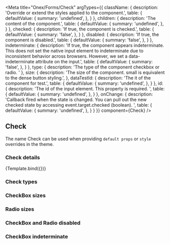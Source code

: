 

<Meta
    title="Onex/Forms/Check"
    argTypes={{
        className: {
            description: 'Override or extend the styles applied to the component.',
            table: {
                defaultValue: {
                    summary: 'undefined',
                },
            }
        },
        children: {
            description: 'The content of the component.',
            table: {
                defaultValue: {
                    summary: 'undefined',
                },
            }
        },
        checked: {
            description: 'If true, the component is checked.',
            table: {
                defaultValue: {
                    summary: 'false',
                },
            }
        },
        disabled: {
            description: 'If true, the component is disabled.',
            table: {
                defaultValue: {
                    summary: 'false',
                },
            }
        },
        indeterminate: {
            description: 'If true, the component appears indeterminate. This does not set the native input element to indeterminate due to inconsistent behavior across browsers. However, we set a data-indeterminate attribute on the input.',
            table: {
                defaultValue: {
                    summary: 'false',
                },
            }
        },
        type: {
            description: 'The type of the component checkbox or radio. '
        },
        size: {
            description: 'The size of the component. small is equivalent to the dense button styling.',
        },
        dataTestId: {
            description: 'The it of the component for test.',
            table: {
                defaultValue: {
                    summary: 'undefined',
                },
            }
        },
        id: {
            description: 'The id of the input element. This property is required. ',
            table: {
                defaultValue: {
                    summary: 'undefined',
                },
            }
        },
        onChange: {
            description: 'Callback fired when the state is changed. You can pull out the new checked state by accessing event.target.checked (boolean). ',
            table: {
                defaultValue: {
                    summary: 'undefined',
                },
            }
        }
    }}
    component={Check}
/>


## Check

The name Check can be used when providing `default props` or `style` overrides in the theme.

### Check details
<Canvas>
    <Story
        name="Demo"
        args={{
            size: 'sm',
            type: 'checkbox',
            children: 'Label text',
            className: 'custom-badge',
            dataTestId: 'text-badge-id',
        }}>
        {Template.bind({})}
    </Story>
</Canvas>

<ArgsTable story="Demo" />

### Check types

<Canvas>
    <Story id='onex-forms-check--checkbox-small' />
    <Story id='onex-forms-check--radio-small' />
</Canvas>

### CheckBox sizes

<Canvas>
    <Story id='onex-forms-check--checkbox-small' />
    <Story id='onex-forms-check--checkbox-small-with-label' />
    <Story id='onex-forms-check--checkbox-large' />
    <Story id='onex-forms-check--checkbox-large-with-label' />
</Canvas>

### Radio sizes

<Canvas>
    <Story id='onex-forms-check--radio-small' />
    <Story id='onex-forms-check--radio-small-with-label' />
    <Story id='onex-forms-check--radio-large' />
    <Story id='onex-forms-check--radio-large-with-label' />
</Canvas>

### CheckBox and Radio disabled

<Canvas>
    <Story id='onex-forms-check--checkbox-checked-disabled' />
    <Story id='onex-forms-check--checkbox-disabled-large-with-label' />
    <Story id='onex-forms-check--radio-checked-disabled' />
    <Story id='onex-forms-check--radio-disabled-large-with-label' />
</Canvas>

### CheckBox indeterminate

<Canvas>
    <Story id='onex-forms-check--checkbox-indeterminate' />
    <Story id='onex-forms-check--checkbox-indeterminate-disabled' />
</Canvas>
